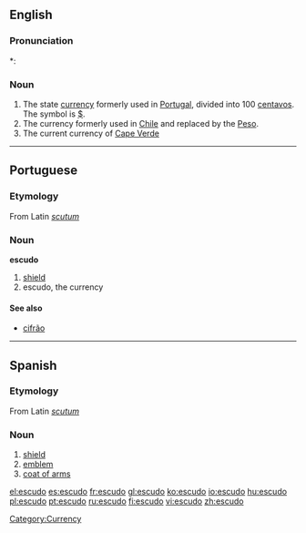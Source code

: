 ==English==

===Pronunciation===
*: {{rhymes|uːdəʊ}}

===Noun===
{{wikipedia}}
{{en-noun}}

# The state [[currency]] formerly used in [[Portugal]], divided into 100 [[centavos]]. The symbol is [[$]].
# The currency formerly used in [[Chile]] and replaced by the [[Peso]].
# The current currency of [[Cape Verde]]

[[Category:Currency]]

----

==Portuguese==

===Etymology===
From Latin ''[[scutum]]''

===Noun===
'''escudo'''

# [[shield]]
# escudo, the currency

====See also====
* [[cifrão]]

----

==Spanish==

===Etymology===
From Latin ''[[scutum]]''

===Noun===
{{es-noun-m}}

# [[shield]]
# [[emblem]]
# [[coat of arms]]

[[el:escudo]]
[[es:escudo]]
[[fr:escudo]]
[[gl:escudo]]
[[ko:escudo]]
[[io:escudo]]
[[hu:escudo]]
[[pl:escudo]]
[[pt:escudo]]
[[ru:escudo]]
[[fi:escudo]]
[[vi:escudo]]
[[zh:escudo]]